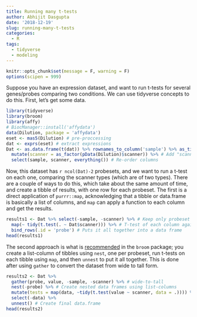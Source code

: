 ```yaml
---
title: Running many t-tests
author: Abhijit Dasgupta
date: '2018-12-19'
slug: running-many-t-tests
categories:
  - R
tags:
  - tidyverse
  - modeling
---
```


```r
knitr::opts_chunk$set(message = F, warning = F)
options(scipen = 999)
```

Suppose you have an expression dataset, and want to run t-tests for several genes/probes comparing 
two conditions. We can use tidyverse concepts to do this. First, let's get some data.

```r
library(tidyverse)
library(broom)
library(affy)
# BiocManager::install('affydata')
data(Dilution, package = 'affydata')
eset <- mas5(Dilution) # pre-proccessing
dat <- exprs(eset) # extract expressions
Dat <- as.data.frame(t(dat)) %>% rownames_to_column('sample') %>% as_tibble() %>% 
  mutate(scanner = as_factor(pData(Dilution)$scanner)) %>% # Add "scanner" from phenoData
  select(sample, scanner, everything()) # Re-order columns
```

Now, this dataset has `r ncol(Dat)-2` probesets, and we want to run a t-test on each one,
comparing the scanner types (which are of two types). There are a couple of ways to do this, 
which take about the same amount of time, and create a tibble of results, with one row for each
probeset. The first is a direct application of `purrr::map`, acknowledging that a tibble or data.frame is basically a list of columns, and `map` can apply a function to each column and get the results. 

```r
results1 <- Dat %>% select(-sample, -scanner) %>% # Keep only probeset data
  map(~ tidy(t.test(. ~ Dat$scanner))) %>% # T-test of each column against scanner, and tidy
  bind_rows(.id = 'probe') # Puts it all together into a data frame
head(results1)
```

The second approach is what is [recommended](https://broom.tidyverse.org/articles/broom_and_dplyr.html){target="_blank"} in 
the `broom` package; you create a list-column of tibbles using `nest`, one per probeset, run t-tests on each tibble using `map`, and then `unnest` to put it all together. This is done after 
using `gather` to convert the dataset from wide to tall form. 

```r
results2 <- Dat %>% 
  gather(probe, value, -sample, -scanner) %>% # wide-to-tall
  nest(-probe) %>% # Create nested data frames using list-columns
  mutate(tests = map(data, ~tidy(t.test(value ~ scanner, data = .)))) %>% # run t-tests
  select(-data) %>% 
  unnest() # Create final data.frame
head(results2)
```


